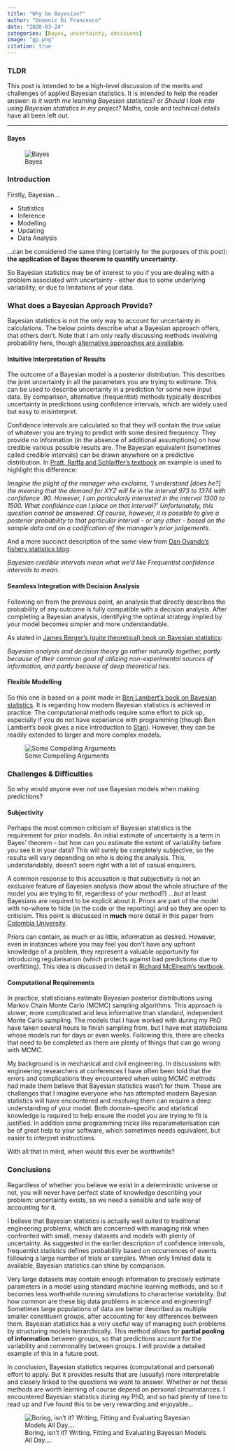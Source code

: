 ```yaml
---
title: "Why be Bayesian?"
author: "Domenic Di Francesco"
date: "2020-03-24"
categories: [Bayes, uncertainty, decisions]
image: "gp.png"
citation: true
---
```


### TLDR

This post is intended to be a high-level discussion of the merits and challenges of applied Bayesian statistics. It is intended to help the reader answer: *Is it worth me learning Bayesian statistics?* or *Should I look into using Bayesian statistics in my project?* Maths, code and technical details have all been left out. 

---

#### Bayes
![Bayes](https://media.giphy.com/media/TJBbXQooivUNq/giphy.gif)

### Introduction

Firstly, Bayesian...

 * Statistics
 * Inference
 * Modelling
 * Updating
 * Data Analysis
  
...can be considered the same thing (certainly for the purposes of this post): **the application of Bayes theorem to quantify uncertainty**. 

So Bayesian statistics may be of interest to you if you are dealing with a problem associated with uncertainty - either due to some underlying variability, or due to limitations of your data.

### What does a Bayesian Approach Provide?

Bayesian statistics is not the only way to account for uncertainty in calculations. The below points describe what a Bayesian approach offers, that others don't. Note that I am only really discussing methods involving probability here, though [alternative approaches are available](https://www.springer.com/gp/book/9783540402947). 

#### Intuitive Interpretation of Results

The outcome of a Bayesian model is a posterior distribution. This describes the joint uncertainty in all the parameters you are trying to estimate. This can be used to describe uncertainty in a prediction for some new input data. By comparison, alternative (frequentist) methods typically describes uncertainty in predictions using confidence intervals, which are widely used but easy to misinterpret.

Confidence intervals are calculated so that they will contain the *true* value of whatever you are trying to predict with some desired frequency. They provide no information (in the absence of additional assumptions) on how credible various possible results are. The Bayesian equivalent (sometimes called credible intervals) can be drawn anywhere on a predictive distribution. In [Pratt, Raiffa and Schlaiffer's textbook](https://mitpress.mit.edu/books/introduction-statistical-decision-theory) an example is used to highlight this difference:

*Imagine the plight of the manager who exclaims, 'I understand [does he?] the meaning that the demand for XYZ will lie in the interval 973 to 1374 with confidence .90. However, I am particularly interested in the interval 1300 to 1500. What confidence can I place on that interval?'*
*Unfortunately, this question cannot be answered. Of course, however, it is possible to give a posterior probability to that particular interval - or any other - based on the sample data and on a codification of the manager's prior judgements.*

And a more succinct description of the same view from [Dan Ovando's fishery statistics blog](https://www.weirdfishes.blog/):

*Bayesian credible intervals mean what we’d like Frequentist confidence intervals to mean.*

#### Seamless Integration with Decision Analysis

Following on from the previous point, an analysis that directly describes the probability of any outcome is fully compatible with a decision analysis. After completing a Bayesian analysis, identifying the optimal strategy implied by your model becomes simpler and more understandable.

As stated in [James Berger's (quite theoretical) book on Bayesian statistics](https://www.springer.com/gp/book/9780387960982):

*Bayesian analysis and decision theory go rather naturally together, partly because of their common goal of utilizing non-experimental sources of information, and partly because of deep theoretical ties.*

#### Flexible Modelling

So this one is based on a point made in [Ben Lambert's book on Bayesian statistics](https://uk.sagepub.com/en-gb/eur/a-student%E2%80%99s-guide-to-bayesian-statistics/book245409). It is regarding how modern Bayesian statistics is achieved in practice. The computational methods require some effort to pick up, especially if you do not have experience with programming (though Ben Lambert's book gives a nice introduction to [Stan](https://mc-stan.org/)). However, they can be readily extended to larger and more complex models.

![Some Compelling Arguments](https://media.giphy.com/media/WiyczarN2XMm4/giphy.gif)

### Challenges & Difficulties

So why would anyone ever *not* use Bayesian models when making predictions?

#### Subjectivity

Perhaps the most common criticism of Bayesian statistics is the requirement for prior models. An initial estimate of uncertainty is a term in Bayes' theorem - but how can you estimate the extent of variability before you see it in your data? This will surely be completely subjective, so the results will vary depending on who is doing the analysis. This, understandably, doesn't seem right with a lot of casual enquirers.

A common response to this accusation is that subjectivity is not an exclusive feature of Bayesian analysis (how about the whole structure of the model you are trying to fit, regardless of your method?) *...but* at least Bayesians are required to be explicit about it. Priors are part of the model with no-where to hide (in the code or the reporting) and so they are open to criticism. This point is discussed in **much** more detail in this paper from [Colombia University](http://www.stat.columbia.edu/~gelman/research/published/gelman_hennig_full_discussion.pdf).

Priors can contain, as much or as little, information as desired. However, even in instances where you may feel you don't have any upfront knowledge of a problem, they represent a valuable opportunity for introducing regularisation (which protects against bad predictions due to overfitting). This idea is discussed in detail in [Richard McElreath's textbook](https://www.crcpress.com/Statistical-Rethinking-A-Bayesian-Course-with-Examples-in-R-and-STAN/McElreath/p/book/9780367139919).

#### Computational Requirements

In practice, statisticians estimate Bayesian posterior distributions using Markov Chain Monte Carlo (MCMC) sampling algorithms. This approach is slower, more complicated and less informative than standard, independent Monte Carlo sampling. The models that I have worked with during my PhD have taken several hours to finish sampling from, but I have met statisticians whose models run for days or even weeks. Following this, there are checks that need to be completed as there are plenty of things that can go wrong with MCMC.

My background is in mechanical and civil engineering. In discussions with engineering researchers at conferences I have often been told that the errors and complications they encountered when using MCMC methods had made them believe that Bayesian statistics wasn't for them. These are challenges that I imagine everyone who has attempted modern Bayesian statistics will have encountered and resolving them can require a deep understanding of your model. Both domain-specific and statistical knowledge is required to help ensure the model you are trying to fit is justified. In addition some programming *tricks* like reparameterisation can be of great help to your software, which sometimes needs equivalent, but easier to interpret instructions. 

With all that in mind, when would this ever be worthwhile?

### Conclusions

Regardless of whether you believe we exist in a deterministic universe or not, you will never have perfect state of knowledge describing your problem: uncertainty exists, so we need a sensible and safe way of accounting for it. 

I believe that Bayesian statistics is actually well suited to traditional engineering problems, which are concerned with managing risk when confronted with small, messy datasets and models with plenty of uncertainty. As suggested in the earlier description of confidence intervals, frequentist statistics defines probability based on occurrences of events following a large number of trials or samples. When only limited data is available, Bayesian statistics can shine by comparison. 

Very large datasets may contain enough information to precisely estimate parameters in a model using standard machine learning methods, and so it becomes less worthwhile running simulations to characterise variability. But how common are these big data problems in science and engineering? Sometimes large populations of data are better described as multiple smaller constituent groups, after accounting for key differences between them. Bayesian statistics has a very useful way of managing such problems by structuring models hierarchically. This method allows for **partial pooling of information** between groups, so that predictions account for the variability and commonality between groups. I will provide a detailed example of this in a future post.

In conclusion, Bayesian statistics requires (computational and personal) effort to apply. But it provides results that are (usually) more interpretable and closely linked to the questions we want to answer. Whether or not these methods are worth learning of course depend on personal circumstances. I encountered Bayesian statistics during my PhD, and so had plenty of time to read up and I've found this to be very rewarding and enjoyable...

![Boring, isn't it? Writing, Fitting and Evaluating Bayesian Models All Day....](https://media.giphy.com/media/WPLPEu0GUp41W/giphy.gif)